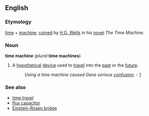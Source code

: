 ==English==
===Etymology===
[[time]] + [[machine]]; [[coin]]ed by [[w:H.G. Wells|H.G. Wells]] in his [[novel]] ''The Time Machine''.

===Noun===
'''time machine''' (''plural'' '''time machines''')

#A [[hypothetical]] [[device]] used to [[travel]] into the [[past]] or the [[future]].
#:''Using a time machine caused Gene serious [[confusion]].'' - [http://1001insomniacnights.com/forum/viewtopic.php?t=253]

===See also===
*[[time travel]]
*[[flux capacitor]]
*[[Einstein-Rosen bridge]]